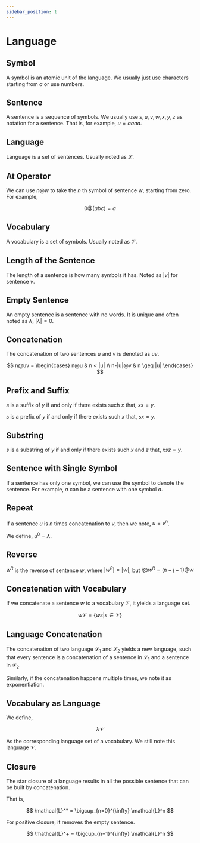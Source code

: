 ```yaml
---
sidebar_position: 1
---
```


# Language

## Symbol

A symbol is an atomic unit of the language. We usually just use characters starting from $a$ or use numbers.

## Sentence

A sentence is a sequence of symbols. We usually use $s, u, v, w, x, y, z$ as notation for a sentence. That is, for example, $u=aaaa$.

## Language

Language is a set of sentences. Usually noted as $\mathcal{L}$.

## At Operator

We can use $n@w$ to take the $n$ th symbol of sentence $w$, starting from zero. For example,

$$
0@(abc) = a
$$

## Vocabulary

A vocabulary is a set of symbols. Usually noted as $\mathcal{V}$.

## Length of the Sentence

The length of a sentence is how many symbols it has. Noted as $|v|$ for sentence $v$.

## Empty Sentence

An empty sentence is a sentence with no words. It is unique and often noted as $\lambda$, $|\lambda| = 0$.

## Concatenation

The concatenation of two sentences $u$ and $v$ is denoted as $uv$.

$$
n@uv = \begin{cases}
n@u & n < |u| \\
n-|u|@v & n \geq |u|
\end{cases}
$$

## Prefix and Suffix

$s$ is a suffix of $y$ if and only if there exists such $x$ that, $xs=y$.

$s$ is a prefix of $y$ if and only if there exists such $x$ that, $sx=y$.

## Substring

$s$ is a substring of $y$ if and only if there exists such $x$ and $z$ that, $xsz=y$.

## Sentence with Single Symbol

If a sentence has only one symbol, we can use the symbol to denote the sentence. For example, $a$ can be a sentence with one symbol $a$.

## Repeat

If a sentence $u$ is $n$ times concatenation to $v$, then we note, $u = v^n$.

We define, $u^0 = \lambda$.

## Reverse

$w^R$ is the reverse of sentence $w$, where $|w^R| = |w|$, but $i@w^R = (n-j-1)@w$

## Concatenation with Vocabulary

If we concatenate a sentence $w$ to a vocabulary $\mathcal{V}$, it yields a language set.

$$
w\mathcal{V} = \{ ws | s \in \mathcal{V} \}
$$

## Language Concatenation

The concatenation of two language $\mathcal{L}_1$ and $\mathcal{L}_2$ yields a new language, such that every sentence is a concatenation of a sentence in $\mathcal{L}_1$ and a sentence in $\mathcal{L}_2$.

Similarly, if the concatenation happens multiple times, we note it as exponentiation.

## Vocabulary as Language

We define,

$$
\lambda \mathcal{V}
$$

As the corresponding language set of a vocabulary. We still note this language $\mathcal{V}$.

## Closure

The star closure of a language results in all the possible sentence that can be built by concatenation.

That is,

$$
\mathcal{L}^* = \bigcup_{n=0}^{\infty} \mathcal{L}^n
$$

For positive closure, it removes the empty sentence.

$$
\mathcal{L}^+ = \bigcup_{n=1}^{\infty} \mathcal{L}^n
$$
